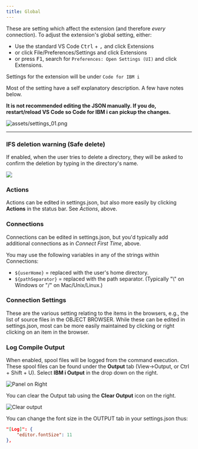 ```yaml
---
title: Global
---
```



These are setting  which affect the extension (and therefore *every* connection). To adjust the extension's global setting, either:

- Use the standard VS Code <kbd>Ctrl</kbd> + <kbd>,</kbd> and click Extensions
- or click File/Preferences/Settings and click Extensions
- or press <kbd>F1</kbd>, search for `Preferences: Open Settings (UI)` and click Extensions.

<CardGrid>

<Card>

Settings for the extension will be under `Code for IBM i`

Most of the setting have a self explanatory description. A few have notes below.

**It is not recommended editing the JSON manually. If you do, restart/reload VS Code so Code for IBM i can pickup the changes.**

</Card><Card>

![assets/settings_01.png](../../../assets/settings_01.png)

</Card></CardGrid>

---



### IFS deletion warning (Safe delete)

If enabled, when the user tries to delete a directory, they will be asked to confirm the deletion by typing in the directory's name.

![](./safeDelete.png)

### Actions

Actions can be edited in settings.json, but also more easily by clicking **Actions** in the status bar. See *Actions*, above.

### Connections

Connections can be edited in settings.json, but you'd typically add additional connections as in *Connect First Time*, above.

You may use the following variables in any of the strings within Connections:
- `${userHome}` = replaced with the user's home directory.
- `${pathSeparator}` = replaced with the path separator.  (Typically "\\" on Windows or "/" on Mac/Unix/Linux.)

### Connection Settings

These are the various setting relating to the items in the browsers, e.g., the list of source files in the OBJECT BROWSER. While these can be edited in settings.json, most can be more easily maintained by clicking or right clicking on an item in the browser.

### Log Compile Output

<CardGrid>

<Card>

When enabled, spool files will be logged from the command execution.
These spool files can be found under the **Output** tab (View->Output, or Ctrl + Shift + U). Select **IBM i Output** in the drop down on the right.

</Card><Card>


![Panel on Right](../../../assets/LogOutput_01.png)

</Card></CardGrid>

You can clear the Output tab using the **Clear Output** icon on the right.

![Clear output](../../../assets/LogOutput_02.png)

You can change the font size in the OUTPUT tab in your settings.json thus:

```json
"[Log]": {
    "editor.fontSize": 11
},
```